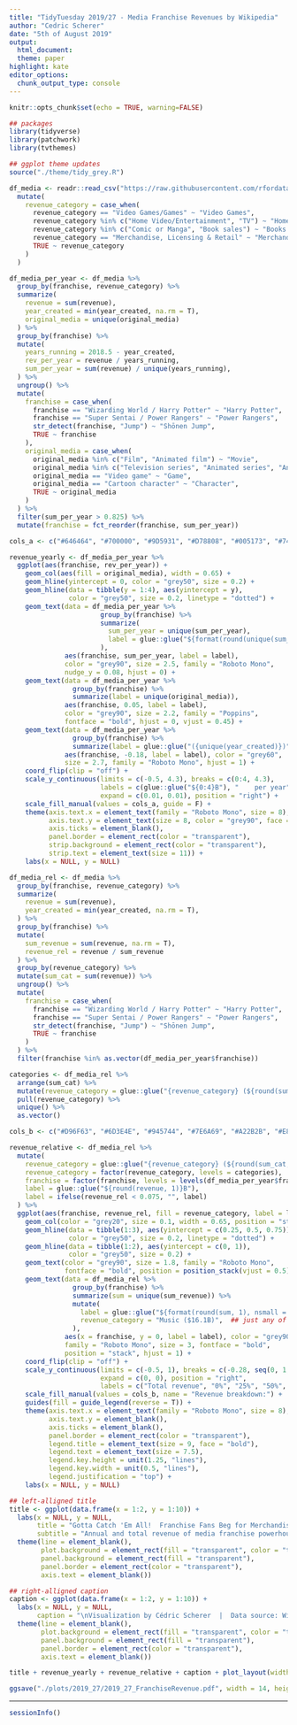 ```yaml
---
title: "TidyTuesday 2019/27 - Media Franchise Revenues by Wikipedia"
author: "Cedric Scherer"
date: "5th of August 2019"
output:
  html_document:
  theme: paper
highlight: kate
editor_options:
  chunk_output_type: console
---
```

  
```r
knitr::opts_chunk$set(echo = TRUE, warning=FALSE)
```

```r
## packages
library(tidyverse)
library(patchwork)
library(tvthemes)

## ggplot theme updates
source("./theme/tidy_grey.R")
```

```r
df_media <- readr::read_csv("https://raw.githubusercontent.com/rfordatascience/tidytuesday/master/data/2019/2019-07-02/media_franchises.csv") %>% 
  mutate(
    revenue_category = case_when(
      revenue_category == "Video Games/Games" ~ "Video Games",
      revenue_category %in% c("Home Video/Entertainment", "TV") ~ "Home Entertainment",
      revenue_category %in% c("Comic or Manga", "Book sales") ~ "Books & Comics",
      revenue_category == "Merchandise, Licensing & Retail" ~ "Merchandise",
      TRUE ~ revenue_category
    )
  )
```

```r
df_media_per_year <- df_media %>% 
  group_by(franchise, revenue_category) %>% 
  summarize(
    revenue = sum(revenue),
    year_created = min(year_created, na.rm = T),
    original_media = unique(original_media)
  ) %>% 
  group_by(franchise) %>% 
  mutate(
    years_running = 2018.5 - year_created,
    rev_per_year = revenue / years_running,
    sum_per_year = sum(revenue) / unique(years_running),
  ) %>% 
  ungroup() %>% 
  mutate(
    franchise = case_when(
      franchise == "Wizarding World / Harry Potter" ~ "Harry Potter",
      franchise == "Super Sentai / Power Rangers" ~ "Power Rangers",
      str_detect(franchise, "Jump") ~ "Shōnen Jump",
      TRUE ~ franchise
    ),
    original_media = case_when(
      original_media %in% c("Film", "Animated film") ~ "Movie",
      original_media %in% c("Television series", "Animated series", "Anime") ~ "Series",
      original_media == "Video game" ~ "Game",
      original_media == "Cartoon character" ~ "Character",
      TRUE ~ original_media
    )
  ) %>% 
  filter(sum_per_year > 0.825) %>% 
  mutate(franchise = fct_reorder(franchise, sum_per_year))

cols_a <- c("#646464", "#700000", "#9D5931", "#D78808", "#005173", "#747940")

revenue_yearly <- df_media_per_year %>% 
  ggplot(aes(franchise, rev_per_year)) + 
    geom_col(aes(fill = original_media), width = 0.65) +
    geom_hline(yintercept = 0, color = "grey50", size = 0.2) +
    geom_hline(data = tibble(y = 1:4), aes(yintercept = y), 
               color = "grey50", size = 0.2, linetype = "dotted") +
    geom_text(data = df_media_per_year %>% 
                       group_by(franchise) %>% 
                       summarize(
                         sum_per_year = unique(sum_per_year),
                         label = glue::glue("${format(round(unique(sum_per_year), 2), nsmall = 2)}B")
                       ),
              aes(franchise, sum_per_year, label = label), 
              color = "grey90", size = 2.5, family = "Roboto Mono", 
              nudge_y = 0.08, hjust = 0) +
    geom_text(data = df_media_per_year %>% 
                group_by(franchise) %>% 
                summarize(label = unique(original_media)),
              aes(franchise, 0.05, label = label), 
              color = "grey90", size = 2.2, family = "Poppins", 
              fontface = "bold", hjust = 0, vjust = 0.45) +
    geom_text(data = df_media_per_year %>% 
                group_by(franchise) %>% 
                summarize(label = glue::glue("({unique(year_created)})")),
              aes(franchise, -0.18, label = label), color = "grey60", 
              size = 2.7, family = "Roboto Mono", hjust = 1) +
    coord_flip(clip = "off") +
    scale_y_continuous(limits = c(-0.5, 4.3), breaks = c(0:4, 4.3), 
                       labels = c(glue::glue("${0:4}B"), "    per year"), 
                       expand = c(0.01, 0.01), position = "right") + 
    scale_fill_manual(values = cols_a, guide = F) +
    theme(axis.text.x = element_text(family = "Roboto Mono", size = 8),
          axis.text.y = element_text(size = 8, color = "grey90", face = "bold"),
          axis.ticks = element_blank(),
          panel.border = element_rect(color = "transparent"),
          strip.background = element_rect(color = "transparent"),
          strip.text = element_text(size = 11)) +
    labs(x = NULL, y = NULL)
```


```r
df_media_rel <- df_media %>% 
  group_by(franchise, revenue_category) %>% 
  summarize(
    revenue = sum(revenue),
    year_created = min(year_created, na.rm = T),
  ) %>% 
  group_by(franchise) %>% 
  mutate(
    sum_revenue = sum(revenue, na.rm = T),
    revenue_rel = revenue / sum_revenue
  ) %>% 
  group_by(revenue_category) %>% 
  mutate(sum_cat = sum(revenue)) %>% 
  ungroup() %>% 
  mutate(
    franchise = case_when(
      franchise == "Wizarding World / Harry Potter" ~ "Harry Potter",
      franchise == "Super Sentai / Power Rangers" ~ "Power Rangers",
      str_detect(franchise, "Jump") ~ "Shōnen Jump",
      TRUE ~ franchise
    )
  ) %>% 
  filter(franchise %in% as.vector(df_media_per_year$franchise))

categories <- df_media_rel %>% 
  arrange(sum_cat) %>% 
  mutate(revenue_category = glue::glue("{revenue_category} (${round(sum_cat, 1)}B)")) %>% 
  pull(revenue_category) %>% 
  unique() %>% 
  as.vector()

cols_b <- c("#D96F63", "#6D3E4E", "#945744", "#7E6A69", "#A22B2B", "#E8B02A")

revenue_relative <- df_media_rel %>% 
  mutate(
    revenue_category = glue::glue("{revenue_category} (${round(sum_cat, 1)}B)"),
    revenue_category = factor(revenue_category, levels = categories),
    franchise = factor(franchise, levels = levels(df_media_per_year$franchise)),
    label = glue::glue("${round(revenue, 1)}B"),
    label = ifelse(revenue_rel < 0.075, "", label)
  ) %>% 
  ggplot(aes(franchise, revenue_rel, fill = revenue_category, label = label)) + 
    geom_col(color = "grey20", size = 0.1, width = 0.65, position = "stack") +
    geom_hline(data = tibble(1:3), aes(yintercept = c(0.25, 0.5, 0.75)), 
               color = "grey50", size = 0.2, linetype = "dotted") +
    geom_hline(data = tibble(1:2), aes(yintercept = c(0, 1)), 
               color = "grey50", size = 0.2) +
    geom_text(color = "grey90", size = 1.8, family = "Roboto Mono", 
              fontface = "bold", position = position_stack(vjust = 0.5)) +
    geom_text(data = df_media_rel %>% 
                group_by(franchise) %>% 
                summarize(sum = unique(sum_revenue)) %>% 
                mutate(
                  label = glue::glue("${format(round(sum, 1), nsmall = 1)}B         "),
                  revenue_category = "Music ($16.1B)",  ## just any of the existing to avoid new key in legend
                ), 
              aes(x = franchise, y = 0, label = label), color = "grey90", 
              family = "Roboto Mono", size = 3, fontface = "bold", 
              position = "stack", hjust = 1) +
    coord_flip(clip = "off") +
    scale_y_continuous(limits = c(-0.5, 1), breaks = c(-0.28, seq(0, 1, by = 0.25)), 
                       expand = c(0, 0), position = "right", 
                       labels = c("Total revenue", "0%", "25%", "50%", "75%", "100%")) + 
    scale_fill_manual(values = cols_b, name = "Revenue breakdown:") +
    guides(fill = guide_legend(reverse = T)) +
    theme(axis.text.x = element_text(family = "Roboto Mono", size = 8),
          axis.text.y = element_blank(),
          axis.ticks = element_blank(),
          panel.border = element_rect(color = "transparent"),
          legend.title = element_text(size = 9, face = "bold"),
          legend.text = element_text(size = 7.5),
          legend.key.height = unit(1.25, "lines"),
          legend.key.width = unit(0.5, "lines"),
          legend.justification = "top") +
    labs(x = NULL, y = NULL)
```

```r
## left-alligned title
title <- ggplot(data.frame(x = 1:2, y = 1:10)) +
  labs(x = NULL, y = NULL,
       title = "Gotta Catch 'Em All!  Franchise Fans Beg for Merchandise",
       subtitle = "Annual and total revenue of media franchise powerhouses and breakdown of revenues by category.\n") +
  theme(line = element_blank(),
        plot.background = element_rect(fill = "transparent", color = "transparent"),
        panel.background = element_rect(fill = "transparent"),
        panel.border = element_rect(color = "transparent"),
        axis.text = element_blank())
```

```r
## right-alligned caption
caption <- ggplot(data.frame(x = 1:2, y = 1:10)) +
  labs(x = NULL, y = NULL,
       caption = "\nVisualization by Cédric Scherer  |  Data source: Wikipedia") +
  theme(line = element_blank(),
        plot.background = element_rect(fill = "transparent", color = "transparent"),
        panel.background = element_rect(fill = "transparent"),
        panel.border = element_rect(color = "transparent"),
        axis.text = element_blank())
```

```r
title + revenue_yearly + revenue_relative + caption + plot_layout(widths = c(0, 1, 1, 0), nrow = 1)

ggsave("./plots/2019_27/2019_27_FranchiseRevenue.pdf", width = 14, height = 5.6, device = cairo_pdf)
```

***
  
```r
sessionInfo()
```
